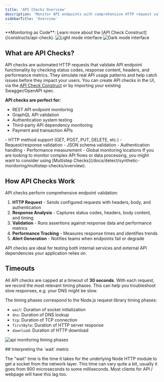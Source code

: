 ```yaml
---
title: 'API Checks Overview'
description: 'Monitor API endpoints with comprehensive HTTP request validation, performance testing, and detailed response analysis.'
sidebarTitle: 'Overview'
---
```

<Tip>
**Monitoring as Code**: Learn more about the [API Check Construct](/constructs/api-check).
</Tip>  

<Frame>
<img 
  className="block dark:hidden" 
  src="/images/api-check-light.png" 
  alt="Light mode interface"
/>
<img 
  className="hidden dark:block" 
  src="/images/api-check-dark.png" 
  alt="Dark mode interface"
/>
</Frame>

## What are API Checks?

API checks are automated HTTP requests that validate API endpoint functionality by checking status codes, response content, headers, and performance metrics. They simulate real API usage patterns and help catch issues before they impact your users. You can create API checks in the UI, via the [API Check Construct](/constructs/api-check) or by importing your existing Swagger/OpenAPI spec.

**API checks are perfect for:**
- REST API endpoint monitoring
- GraphQL API validation
- Authentication system testing
- Third-party API dependency monitoring
- Payment and transaction APIs

<Accordion title="Key capabilities" icon="api">
- HTTP method support (GET, POST, PUT, DELETE, etc.)
- Request/response validation
- JSON schema validation
- Authentication handling
- Performance measurement
- Global monitoring locations
</Accordion>

<Note>
If you are looking to monitor complex API flows or data processing, you might want to consider using [Multistep Checks](/docs/detect/synthetic-monitoring/multistep-checks/overview).
</Note>


## How API Checks Work

API checks perform comprehensive endpoint validation:

1. **HTTP Request** - Sends configured requests with headers, body, and authentication
2. **Response Analysis** - Captures status codes, headers, body content, and timing
3. **Validation** - Runs assertions against response data and performance metrics
4. **Performance Tracking** - Measures response times and identifies trends
5. **Alert Generation** - Notifies teams when endpoints fail or degrade

<Tip>
API checks are ideal for testing both internal services and external API dependencies your application relies on.
</Tip>

## Timeouts 

All API checks are capped at a timeout of **30 seconds**. With each request, we record the most relevant timing phases. This can help you troubleshoot slow responses, e.g. your DNS might be slow.

The timing phases correspond to the Node.js request library timing phases:

- `wait`: Duration of socket initialization
- `dns`: Duration of DNS lookup
- `tcp`: Duration of TCP connection
- `firstByte`: Duration of HTTP server response
- `download`: Duration of HTTP download

![api monitoring timing phases](/images/docs/images/api-checks/timing-phases.png)

<Note>
## Interpreting the `wait` metric  

The "wait" time is the time it takes for the underlying Node HTTP module to get a socket from the network layer. 
This time can vary quite a bit, usually it goes from 900 microseconds to some milliseconds. Most clients for API / webpage will have this lag too.

</Note>

